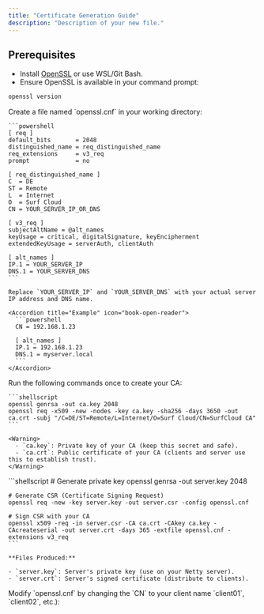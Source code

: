 ```yaml
---
title: "Certificate Generation Guide"
description: "Description of your new file."
---
```


## Prerequisites

- Install [OpenSSL](https://slproweb.com/products/Win32OpenSSL.html) or use WSL/Git Bash.
- Ensure OpenSSL is available in your command prompt:

```bash
openssl version
```

<Steps>
  <Step title="Create an OpenSSL Configuration File">
    Create a file named `openssl.cnf` in your working directory:

    ```powershell
    [ req ]
    default_bits       = 2048
    distinguished_name = req_distinguished_name
    req_extensions     = v3_req
    prompt             = no
    
    [ req_distinguished_name ]
    C  = DE
    ST = Remote
    L  = Internet
    O  = Surf Cloud
    CN = YOUR_SERVER_IP_OR_DNS
    
    [ v3_req ]
    subjectAltName = @alt_names
    keyUsage = critical, digitalSignature, keyEncipherment
    extendedKeyUsage = serverAuth, clientAuth
    
    [ alt_names ]
    IP.1 = YOUR_SERVER_IP
    DNS.1 = YOUR_SERVER_DNS
    ```

    Replace `YOUR_SERVER_IP` and `YOUR_SERVER_DNS` with your actual server IP address and DNS name.

    <Accordion title="Example" icon="book-open-reader">
      ```powershell
      CN = 192.168.1.23
      
      [ alt_names ]
      IP.1 = 192.168.1.23
      DNS.1 = myserver.local
      ```
    </Accordion>
  </Step>
  <Step title="Generate Your Own Certificate Authority (CA)">
    Run the following commands once to create your CA:

    ```shellscript
    openssl genrsa -out ca.key 2048
    openssl req -x509 -new -nodes -key ca.key -sha256 -days 3650 -out ca.crt -subj "/C=DE/ST=Remote/L=Internet/O=Surf Cloud/CN=SurfCloud CA"
    ```

    <Warning>
      - `ca.key`: Private key of your CA (keep this secret and safe).
      - `ca.crt`: Public certificate of your CA (clients and server use this to establish trust).
    </Warning>
  </Step>
  <Step title="Generate Server Certificate">
    ```shellscript
    # Generate private key
    openssl genrsa -out server.key 2048
    
    # Generate CSR (Certificate Signing Request)
    openssl req -new -key server.key -out server.csr -config openssl.cnf
    
    # Sign CSR with your CA
    openssl x509 -req -in server.csr -CA ca.crt -CAkey ca.key -CAcreateserial -out server.crt -days 365 -extfile openssl.cnf -extensions v3_req
    ```

    **Files Produced:**

    - `server.key`: Server's private key (use on your Netty server).
    - `server.crt`: Server's signed certificate (distribute to clients).
  </Step>
  <Step title="Generate Client Certificates (repeatable for each client)">
    Modify `openssl.cnf` by changing the `CN` to your client name `client01`, `client02`, etc.):
  </Step>
</Steps>

### 